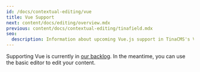 ```yaml
---
id: /docs/contextual-editing/vue
title: Vue Support
next: content/docs/editing/overview.mdx
previous: content/docs/contextual-editing/tinafield.mdx
seo:
  description: Information about upcoming Vue.js support in TinaCMS's Visual Editing feature, including planned features and implementation details
---
```


Supporting Vue is currently in [our backlog](https://github.com/tinacms/tinacms/issues/4691 "Vue support PBI"). In the meantime, you can use the basic editor to edit your content.
